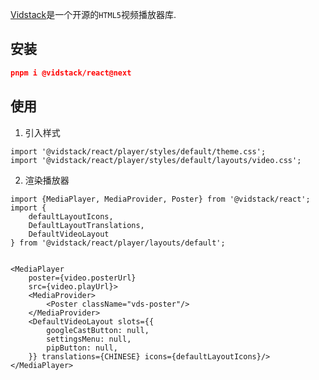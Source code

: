 [Vidstack](https://www.vidstack.io/)是一个开源的`HTML5`视频播放器库.


## 安装

```json
pnpm i @vidstack/react@next
```

## 使用

1. 引入样式

```tsx
import '@vidstack/react/player/styles/default/theme.css';
import '@vidstack/react/player/styles/default/layouts/video.css';
```

2. 渲染播放器


```tsx
import {MediaPlayer, MediaProvider, Poster} from '@vidstack/react';
import {
    defaultLayoutIcons,
    DefaultLayoutTranslations,
    DefaultVideoLayout
} from '@vidstack/react/player/layouts/default';


<MediaPlayer
    poster={video.posterUrl}
    src={video.playUrl}>
    <MediaProvider>
        <Poster className="vds-poster"/>
    </MediaProvider>
    <DefaultVideoLayout slots={{
        googleCastButton: null,
        settingsMenu: null,
        pipButton: null,
    }} translations={CHINESE} icons={defaultLayoutIcons}/>
</MediaPlayer>
```
